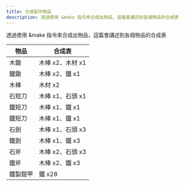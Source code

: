 ```yaml
---
title: 合成製作物品
description: 透過使用 &make 指令來合成出物品，這篇會講述到各個物品的合成表
---
```


透過使用 &make 指令來合成出物品，這篇會講述到各個物品的合成表

<Adsense />

| 物品     | 合成表           |
| -------- | ---------------- |
| 木鋤     | 木棒 x2、木材 x1 |
| 鐵鋤     | 木棒 x2、鐵 x1   |
| 木棒     | 木材 x2          |
| 石短刀   | 木棒 x1、石頭 x1 |
| 鐵短刀   | 木棒 x1、鐵 x1   |
| 鐵短刀   | 木棒 x1、鐵 x1   |
| 石劍     | 木棒 x1、石頭 x3 |
| 鐵劍     | 木棒 x1、鐵 x3   |
| 石斧     | 木棒 x2、石頭 x3 |
| 鐵斧     | 木棒 x2、鐵 x3   |
| 鐵製鎧甲 | 鐵 x28           |

